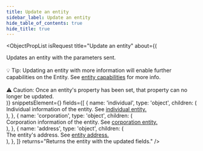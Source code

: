```yaml
---
title: Update an entity
sidebar_label: Update an entity
hide_table_of_contents: true
hide_title: true
---
```



<ObjectPropList
  isRequest
  title="Update an entity"
  about={(
    <div>
      <span>Updates an entity with the parameters sent.</span>
      <br/><br/>
      <span className="pill-info">💡 Tip:</span> Updating an entity
      with more information will enable further capabilities on
      the Entity. See <a href="/api/core/entities/object#entity-capabilities">entity capabilities</a> for
      more info.
      <br/><br/>
      <span className="pill-warning">⚠️ Caution:</span> Once an entity's
      property has been set, that property can no longer be updated.
    </div>
  )}
  snippetsElement={<EntitiesUpdate />}
  fields={[
    {
      name: 'individual',
      type: 'object',
      children: (
        <div>
          Individual information of the
          entity. See <a href="/api/core/entities/object#individual">individual entity.</a>
        </div>
      ),
    },
    {
      name: 'corporation',
      type: 'object',
      children: (
        <div>
          Corporation information of the
          entity. See <a href="/api/core/entities/object#corporation">corporation entity.</a>
        </div>
      ),
    },
    {
      name: 'address',
      type: 'object',
      children: (
        <div>
          The entity's address. See <a href="/api/core/entities/object#address">entity address.</a>
        </div>
      ),
    },
  ]}
  returns="Returns the entity with the updated fields."
/>
